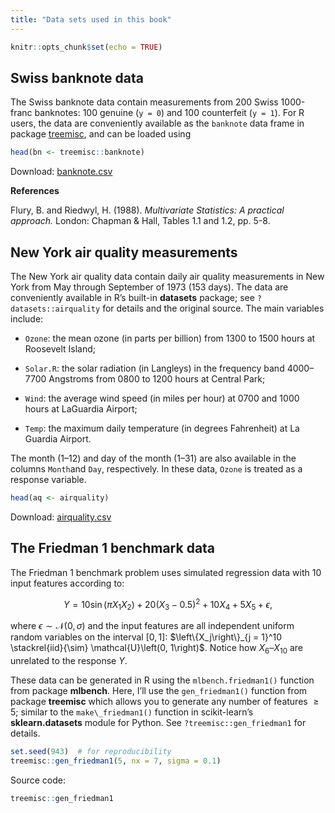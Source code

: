 ```yaml
---
title: "Data sets used in this book"
---
```


```r
knitr::opts_chunk$set(echo = TRUE)
```

## Swiss banknote data

The Swiss banknote data contain measurements from 200 Swiss 1000-franc banknotes: 100 genuine (`y = 0`) and 100 counterfeit (`y = 1`). For R users, the data are conveniently available as the `banknote` data frame in package [treemisc](https://github.com/bgreenwell/treemisc), and can be loaded using

```r
head(bn <- treemisc::banknote)
```

Download: [banknote.csv](https://bgreenwell.github.io/treebook/datasets/banknote.csv)

**References**

Flury, B. and Riedwyl, H. (1988). *Multivariate Statistics: A practical approach.* London: Chapman & Hall, Tables 1.1 and 1.2, pp. 5-8.

## New York air quality measurements

The New York air quality data contain daily air quality measurements in New York from May through September of 1973 (153 days). The data are conveniently available in R's built-in **datasets** package; see `?datasets::airquality` for details and the original source. The main variables include:

-   `Ozone`: the mean ozone (in parts per billion) from 1300 to 1500 hours at Roosevelt Island;

-   `Solar.R`: the solar radiation (in Langleys) in the frequency band 4000--7700 Angstroms from 0800 to 1200 hours at Central Park;

-   `Wind`: the average wind speed (in miles per hour) at 0700 and 1000 hours at LaGuardia Airport;

-   `Temp`: the maximum daily temperature (in degrees Fahrenheit) at La Guardia Airport.

The month (1--12) and day of the month (1--31) are also available in the columns `Month`and `Day`, respectively. In these data, `Ozone` is treated as a response variable.

```r
head(aq <- airquality)
```

Download: [airquality.csv](datasets/airquality.csv)

## The Friedman 1 benchmark data

The Friedman 1 benchmark problem uses simulated regression data with 10 input features according to:

$$
Y = 10 \sin\left(\pi X_1 X_2\right) + 20 \left(X_3 - 0.5\right) ^ 2 + 10 X_4 + 5 X_5 + \epsilon,
$$

where $\epsilon \sim \mathcal{N}\left(0, \sigma\right)$ and the input features are all independent uniform random variables on the interval $\left[0, 1\right]$: $\left\{X_j\right\}_{j = 1}^10 \stackrel{iid}{\sim} \mathcal{U}\left(0, 1\right)$. Notice how $X_6$--$X_{10}$ are unrelated to the response $Y$.

These data can be generated in R using the `mlbench.friedman1()` function from package **mlbench**. Here, I'll use the `gen_friedman1()` function from package **treemisc** which allows you to generate any number of features $\ge 5$; similar to the `make\_friedman1()` function in scikit-learn's **sklearn.datasets** module for Python. See `?treemisc::gen_friedman1` for details.

```r
set.seed(943)  # for reproducibility
treemisc::gen_friedman1(5, nx = 7, sigma = 0.1)
```

Source code:

```r
treemisc::gen_friedman1
```
